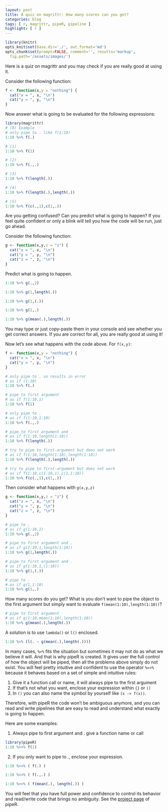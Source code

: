 ```yaml
---
layout: post
title: A quiz on magrittr: How many scores can you get?
categories: blog
tags: [ r, magrittr, pipeR, pipeline ]
highlight: [ r ]
---
```


```r
library(knitr)
opts_knit$set(base.dir='./', out.format='md')
opts_chunk$set(prompt=FALSE, comment='', results='markup',
  fig.path='/assets/images/')
```

Here is a quiz on magrittr and you may check if you are really good at using it.

Consider the following function:

```r
f <- function(x,y = "nothing") {
  cat("x = ", x, "\n")
  cat("y = ", y, "\n")
}
```

Now answer what is going to be evaluated for the following expressions:

```r
library(magrittr)
# (0) Example
# only pipe to . like f(1:10)
1:10 %>% f(.) 
```

```r
# (1)
1:10 %>% f(1)
```

```r
# (2)
1:10 %>% f(.,.)
```

```r
# (3)
1:10 %>% f(length(.)) 
```

```r
# (4)
1:10 %>% f(length(.),length(.)) 
```

```r
# (5)
1:10 %>% f(c(.,1),c(1,.))
```

Are you getting confused? Can you predict what is going to happen? If you feel quite confident or only a blink will tell you how the code will be run, just go ahead.

Consider the following function:

```r
g <- function(x,y,z = "z") {
  cat("x = ", x, "\n")
  cat("y = ", y, "\n")
  cat("z = ", z, "\n")
}
```

Predict what is going to happen.

```r
1:10 %>% g(.,2)
```

```r
1:10 %>% g(1,length(.))
```

```r
1:10 %>% g(1,(.))
```

```r
1:10 %>% g(1,.)
```

```r
1:10 %>% g(mean(.),length(.))
```

You may type or just copy-paste them in your console and see whether you get correct answers. If you are correct for all, you are really good at using it!

Now let's see what happens with the code above. For `f(x,y)`:

```r
f <- function(x,y = "nothing") {
  cat("x = ", x, "\n")
  cat("y = ", y, "\n")
}
```

```r
# only pipe to . so results in error
# as if (1:10)
1:10 %>% f(.) 
```

```r
# pipe to first argument
# as if f(1:10,1)
1:10 %>% f(1) 
```

```r
# only pipe to .
# as if f(1:10,1:10)
1:10 %>% f(.,.) 
```

```r
# pipe to first argument and .
# as if f(1:10,length(1:10))
1:10 %>% f(length(.)) 
```

```r
# try to pipe to first-argument but does not work
# as if f(1:10,length(1:10),length(1:10))
1:10 %>% f(length(.),length(.)) 
```

```r
# try to pipe to first-argument but does not work
# as if f(1:10,c(1:10,1),c(1,1:10))
1:10 %>% f(c(.,1),c(1,.))
```

Then consider what happens with `g(x,y,z)`

```r
g <- function(x,y,z = "z") {
  cat("x = ", x, "\n")
  cat("y = ", y, "\n")
  cat("z = ", z, "\n")
}
```

```r
# pipe to .
# as if g(1:10,2)
1:10 %>% g(.,2)
```

```r
# pipe to first argument and .
# as if g(1:10,1,length(1:10))
1:10 %>% g(1,length(.))
```

```r
# pipe to first argument and .
# as if g(1:10,1,(1:10))
1:10 %>% g(1,(.))
```

```r
# pipe to .
# as if g(1,1:10)
1:10 %>% g(1,.)
```

How many scores do you get? What is you don't want to pipe the object to the first argument but simply want to evaluate `f(mean(1:10),length(1:10))`?

```r
# pipe to first argument
# as if g(1:10,mean(1:10),length(1:10))
1:10 %>% g(mean(.),length(.))
```

A solution is to use `lambda()` or `l()` enclosed.

```r
1:10 %>% (l(. ~ g(mean(.),length(.))))
```

In many cases, `%>%` fits the situation but sometimes it may not do as what we believe it will. And that is why pipeR is created. It gives user the full control of how the object will be piped, then all the problems above simply do not exist. You will feel pretty intuitive and confident to use the operator `%>>%` because it behaves based on a set of simple and intuitive rules:

1. Give it a function call or name, it will always pipe to the first argument
2. If that's not what you want, enclose your expression within `{}` or `()`
3. In `()` you can also name the symbol by yourself like `(x -> f(x))`.

Therefore, with pipeR the code won't be ambiguous anymore, and you can read and write pipelines that are easy to read and understand what exactly is going to happen.

Here are some examples:

1. Always pipe to first argument and . give a function name or call
```r
library(pipeR)
1:10 %>>% f(1)
```

2. If you only want to pipe to ., enclose your expression.

```r
1:10 %>>% ( f(.) )
```

```r
1:10 %>>% ( f(.,.) )
```

```r
1:10 %>>% ( f(mean(.), length(.)) )
```

You will feel that you have full power and confidence to control its behavior and read/write code that brings no ambiguity. See the [project page](http://renkun.me/pipeR/) of pipeR.
